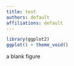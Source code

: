 ```yaml
---
title: test
authors: default
affiliations: default
---
```


:::{#fig-one}
```r
library(ggplot2)
ggplot() + theme_void()
```

a blank figure
:::
